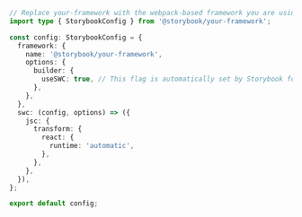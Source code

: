 ```ts
// Replace your-framework with the webpack-based framework you are using (e.g., react-webpack5)
import type { StorybookConfig } from '@storybook/your-framework';

const config: StorybookConfig = {
  framework: {
    name: '@storybook/your-framework',
    options: {
      builder: {
        useSWC: true, // This flag is automatically set by Storybook for all new Webpack5 projects (except Angular) in Storybook 7.6
      },
    },
  },
  swc: (config, options) => ({
    jsc: {
      transform: {
        react: {
          runtime: 'automatic',
        },
      },
    },
  }),
};

export default config;
```
